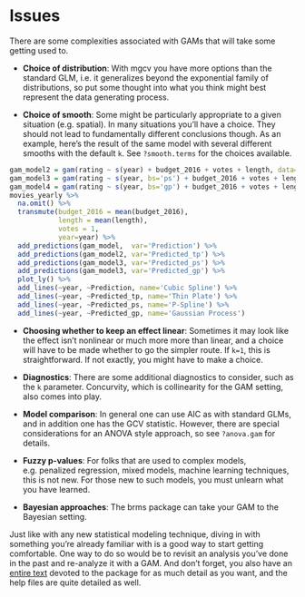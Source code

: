 # Issues

There are some complexities associated with GAMs that will take some getting used to.

- **Choice of distribution**: With <span class="pack">mgcv</span> you have more options than the standard GLM, i.e. it generalizes beyond the exponential family of distributions, so put some thought into what you think might best represent the data generating process.

- **Choice of smooth**: Some might be particularly appropriate to a given situation (e.g. spatial). In many situations you'll have a choice. They should not lead to fundamentally different conclusions though. As an example, here's the result of the same model with several different smooths with the default `k`. See `?smooth.terms` for the choices available.

```r
gam_model2 = gam(rating ~ s(year) + budget_2016 + votes + length, data=movies_yearly)
gam_model3 = gam(rating ~ s(year, bs='ps') + budget_2016 + votes + length, data=movies_yearly)
gam_model4 = gam(rating ~ s(year, bs='gp') + budget_2016 + votes + length, data=movies_yearly)
movies_yearly %>% 
  na.omit() %>%
  transmute(budget_2016 = mean(budget_2016),
            length = mean(length),
            votes = 1,
            year=year) %>% 
  add_predictions(gam_model,  var='Prediction') %>% 
  add_predictions(gam_model2, var='Predicted_tp') %>% 
  add_predictions(gam_model3, var='Predicted_ps') %>% 
  add_predictions(gam_model3, var='Predicted_gp') %>% 
  plot_ly() %>% 
  add_lines(~year, ~Prediction, name='Cubic Spline') %>% 
  add_lines(~year, ~Predicted_tp, name='Thin Plate') %>% 
  add_lines(~year, ~Predicted_ps, name='P-Spline') %>% 
  add_lines(~year, ~Predicted_gp, name='Gaussian Process')
```


- **Choosing whether to keep an effect linear**: Sometimes it may look like the effect isn't nonlinear or much more more than linear, and a choice will have to be made whether to go the simpler route.  If `k=1`, this is straightforward. If not exactly, you might have to make a choice.

- **Diagnostics**: There are some additional diagnostics to consider, such as the `k` parameter.  <span class="emph">Concurvity</span>, which is collinearity for the GAM setting, also comes into play.

- **Model comparison**: In general one can use AIC as with standard GLMs, and in addition one has the GCV statistic. However, there are special considerations for an ANOVA style approach, so see `?anova.gam` for details.

- **Fuzzy p-values**: For folks that are used to complex models, e.g. penalized regression, mixed models, machine learning techniques, this is not new.  For those new to such models, you must unlearn what you have learned.

- **Bayesian approaches**:  The <span class="pack">brms</span> package can take your GAM to the Bayesian setting.


Just like with any new statistical modeling technique, diving in with something you're already familiar with is a good way to start getting comfortable.  One way to do so would be to revisit an analysis you've done in the past and re-analyze it with a GAM.  And don't forget, you also have an [entire text](https://www.crcpress.com/Generalized-Additive-Models-An-Introduction-with-R/Wood/p/book/9781584884743) devoted to the package for as much detail as you want, and the help files are quite detailed as well.